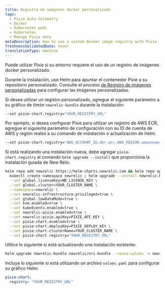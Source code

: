 ```yaml
---
title: Registro de imágenes docker personalizado
tags:
  - Pixie Auto-telemetry
  - Docker
  - Kubernetes pods
  - Kubernetes
  - Manage Pixie data
metaDescription: How to use a custom Docker image registry with Pixie
freshnessValidatedDate: never
translationType: machine
---
```


Puede utilizar Pixie si su entorno requiere el uso de un registro de imágenes docker personalizado.

Durante la instalación, use Helm para apuntar el contenedor Pixie a su repositorio personalizado. Consulte el proceso [de Registro de imágenes personalizadas](https://docs.pixielabs.ai/reference/admin/deploy-options/#custom-image-registry) para configurar las imágenes personalizadas.

Si desea utilizar un registro personalizado, agregue el siguiente parámetro a su gráfico de timón `newrelic-bundle` durante la instalación:

```sh
--set pixie-chart.registry="YOUR_REGISTRY_URL"
```

Por ejemplo, si desea configurar Pixie para utilizar un registro de AWS ECR, agregue el siguiente parámetro de configuración con su ID de cuenta de AWS y región reales a su comando de instalación o actualización de Helm.

```sh
--set pixie-chart.registry="AWS_ACCOUNT_ID.dkr.ecr.AWS_REGION.amazonaws.com"
```

Si está realizando una instalación nueva, debe agregar `pixie-chart.registry` al comando `helm upgrade --install` que proporciona la instalación guiada de New Relic.

```sh
helm repo add newrelic https://helm-charts.newrelic.com && helm repo update && \
  kubectl create namespace newrelic ; helm upgrade --install newrelic-bundle newrelic/nri-bundle \
  --set global.licenseKey=NR_LICENSE_KEY \
  --set global.cluster=YOUR_CLUSTER_NAME \
  --namespace=newrelic \
  --set newrelic-infrastructure.privileged=true \
  --set global.lowDataMode=true \
  --set ksm.enabled=true \
  --set kubeEvents.enabled=true \
  --set newrelic-pixie.enabled=true \
  --set newrelic-pixie.apiKey=PIXIE_API_KEY \
  --set pixie-chart.enabled=true \
  --set pixie-chart.deployKey=PIXIE_DEPLOY_KEY \
  --set pixie-chart.clusterName=YOUR_CLUSTER_NAME \
  --set pixie-chart.registry="YOUR_REGISTRY_URL"
```

Utilice lo siguiente si está actualizando una instalación existente:

```sh
helm upgrade newrelic-bundle newrelic/nri-bundle --reuse-values -n newrelic --set pixie-chart.registry="YOUR_REGISTRY_URL"
```

Incluya lo siguiente si está utilizando un archivo `values.yaml` para configurar su gráfico Helm:

```yml
pixie-chart:
  registry: "YOUR_REGISTRY_URL"
```